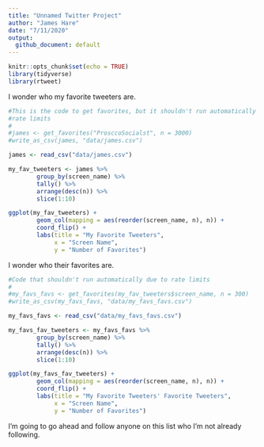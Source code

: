 ```yaml
---
title: "Unnamed Twitter Project"
author: "James Hare"
date: "7/11/2020"
output:
  github_document: default
---
```


```r
knitr::opts_chunk$set(echo = TRUE)
library(tidyverse)
library(rtweet)
```

I wonder who my favorite tweeters are.

```r
#This is the code to get favorites, but it shouldn't run automatically due to
#rate limits
#
#james <- get_favorites("ProsccoSocialst", n = 3000)
#write_as_csv(james, "data/james.csv")

james <- read_csv("data/james.csv")

my_fav_tweeters <- james %>%
        group_by(screen_name) %>%
        tally() %>%
        arrange(desc(n)) %>%
        slice(1:10)

ggplot(my_fav_tweeters) +
        geom_col(mapping = aes(reorder(screen_name, n), n)) +
        coord_flip() +
        labs(title = "My Favorite Tweeters",
             x = "Screen Name",
             y = "Number of Favorites")
```

I wonder who their favorites are.

```r

#Code that shouldn't run automatically due to rate limits
#
#my_favs_favs <- get_favorites(my_fav_tweeters$screen_name, n = 300)
#write_as_csv(my_favs_favs, "data/my_favs_favs.csv")

my_favs_favs <- read_csv("data/my_favs_favs.csv")

my_favs_fav_tweeters <- my_favs_favs %>%
        group_by(screen_name) %>%
        tally() %>%
        arrange(desc(n)) %>%
        slice(1:10)

ggplot(my_favs_fav_tweeters) +
        geom_col(mapping = aes(reorder(screen_name, n), n)) +
        coord_flip() +
        labs(title = "My Favorite Tweeters' Favorite Tweeters",
             x = "Screen Name",
             y = "Number of Favorites")
```

I'm going to go ahead and follow anyone on this list who I'm not already following.

